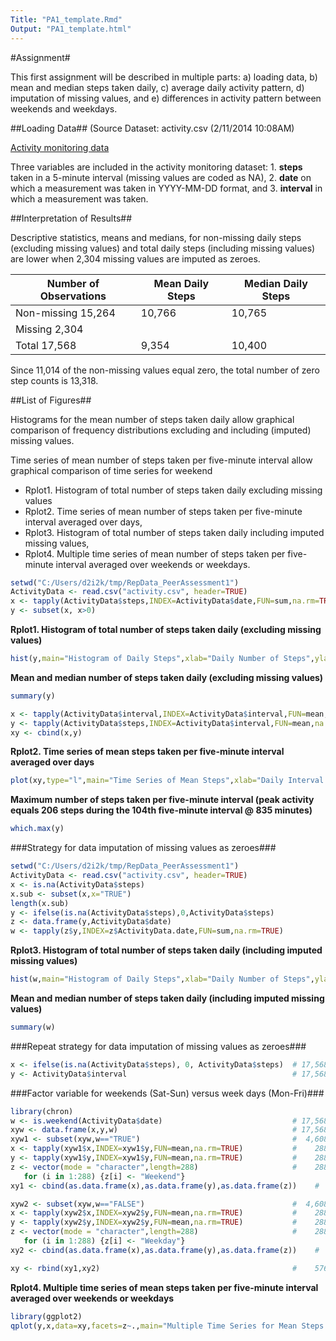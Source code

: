 ```yaml
---
Title: "PA1_template.Rmd"
Output: "PA1_template.html"
---
```


#Assignment#

This first assignment will be described in multiple parts: a) loading data, b) mean and median steps taken daily, c) average daily activity pattern, d) imputation of missing values, and e) differences in activity pattern between weekends and weekdays. 

##Loading Data## 
(Source Dataset: activity.csv (2/11/2014 10:08AM)

[Activity monitoring data](https://d396qusa40orc.cloudfront.net/repdata%2Factivity.zip) 

Three variables are included in the activity monitoring dataset: 
1. **steps** taken in a 5-minute interval (missing values are coded as NA),
2. **date** on which a measurement was taken in YYYY-MM-DD format, and
3. **interval** in which a measurement was taken.

##Interpretation of Results##

Descriptive statistics, means and medians, for non-missing daily steps (excluding missing values) and total daily steps (including missing values) are lower when 2,304 missing values are imputed as zeroes. 

Number of Observations    Mean Daily Steps  Median Daily Steps
----------------------    ----------------  ------------------
Non-missing   15,264          10,766              10,765
Missing        2,304
Total         17,568           9,354              10,400

Since 11,014 of the non-missing values equal zero, the total number of zero step counts is 13,318.

##List of Figures##

Histograms for the mean number of steps taken daily allow graphical comparison of frequency distributions excluding and including (imputed) missing values. 

Time series of mean number of steps taken per five-minute interval allow graphical comparison of time series for weekend 

- Rplot1. Histogram of total number of steps taken daily excluding missing values
- Rplot2. Time series of mean number of steps taken per five-minute interval averaged over days,
- Rplot3. Histogram of total number of steps taken daily including imputed missing values, 
- Rplot4. Multiple time series of mean number of steps taken per five-minute interval averaged over weekends or weekdays.

```r
setwd("C:/Users/d2i2k/tmp/RepData_PeerAssessment1")
ActivityData <- read.csv("activity.csv", header=TRUE) 
x <- tapply(ActivityData$steps,INDEX=ActivityData$date,FUN=sum,na.rm=TRUE)
y <- subset(x, x>0)
```

**Rplot1. Histogram of total number of steps taken daily (excluding missing values)**
```r
hist(y,main="Histogram of Daily Steps",xlab="Daily Number of Steps",ylab="Frequency")
```

**Mean and median number of steps taken daily (excluding missing values)**
```r
summary(y)
```
```r
x <- tapply(ActivityData$interval,INDEX=ActivityData$interval,FUN=mean,na.rm=TRUE)
y <- tapply(ActivityData$steps,INDEX=ActivityData$interval,FUN=mean,na.rm=TRUE)
xy <- cbind(x,y)
```

**Rplot2. Time series of mean steps taken per five-minute interval averaged over days**
```r
plot(xy,type="l",main="Time Series of Mean Steps",xlab="Daily Interval (in minutes)",ylab="Average Number of Steps")
```

**Maximum number of steps taken per five-minute interval (peak activity equals 206 steps during the 104th five-minute interval @ 835 minutes)**
```r
which.max(y)
```

###Strategy for data imputation of missing values as zeroes###
```r
setwd("C:/Users/d2i2k/tmp/RepData_PeerAssessment1")
ActivityData <- read.csv("activity.csv", header=TRUE) 
x <- is.na(ActivityData$steps)
x.sub <- subset(x,x="TRUE")
length(x.sub)
y <- ifelse(is.na(ActivityData$steps),0,ActivityData$steps)
z <- data.frame(y,ActivityData$date)
w <- tapply(z$y,INDEX=z$ActivityData.date,FUN=sum,na.rm=TRUE)
```

**Rplot3. Histogram of total number of steps taken daily (including imputed missing values)**
```r
hist(w,main="Histogram of Daily Steps",xlab="Daily Number of Steps",ylab="Frequency",)
```

**Mean and median number of steps taken daily (including imputed missing values)**
```r
summary(w)
```

###Repeat strategy for data imputation of missing values as zeroes###
```r
x <- ifelse(is.na(ActivityData$steps), 0, ActivityData$steps)  # 17,568 row vector
y <- ActivityData$interval                                     # 17,568 row vector
```

###Factor variable for weekends (Sat-Sun) versus week days (Mon-Fri)###
```r
library(chron)
w <- is.weekend(ActivityData$date)                             # 17,568 row vector
xyw <- data.frame(x,y,w)                                       # 17,568 row by 3 column array
xyw1 <- subset(xyw,w=="TRUE")                                  #  4,608 row by 3 column array for weekends
x <- tapply(xyw1$x,INDEX=xyw1$y,FUN=mean,na.rm=TRUE)           #    288 row vector of steps
y <- tapply(xyw1$y,INDEX=xyw1$y,FUN=mean,na.rm=TRUE)           #    288 row vector of intervals
z <- vector(mode = "character",length=288)                     #    288 row vector of weekends
   for (i in 1:288) {z[i] <- "Weekend"}
xy1 <- cbind(as.data.frame(x),as.data.frame(y),as.data.frame(z))    #    288 row by 3 column array for weekends

xyw2 <- subset(xyw,w=="FALSE")                                 #  4,608 row by 3 column array for weekdays
x <- tapply(xyw2$x,INDEX=xyw2$y,FUN=mean,na.rm=TRUE)           #    288 row vector of steps
y <- tapply(xyw2$y,INDEX=xyw2$y,FUN=mean,na.rm=TRUE)           #    288 row vector of intervals
z <- vector(mode = "character",length=288)                     #    288 row vector of weekdays
   for (i in 1:288) {z[i] <- "Weekday"}
xy2 <- cbind(as.data.frame(x),as.data.frame(y),as.data.frame(z))    #    288 row by 3 column array for weekdays

xy <- rbind(xy1,xy2)                                           #    576 row by 3 column array
```

**Rplot4. Multiple time series of mean steps taken per five-minute interval averaged over weekends or weekdays**
```r
library(ggplot2)
qplot(y,x,data=xy,facets=z~.,main="Multiple Time Series for Mean Steps on Weekends or Weekdays",geom=c("line"),xlab="Daily Interval (in minutes)",ylab="Average Number of Steps")
```

